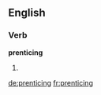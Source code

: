 ==English==

===Verb===
'''prenticing'''

# {{present participle of|[[prentice]]}}

[[de:prenticing]]
[[fr:prenticing]]